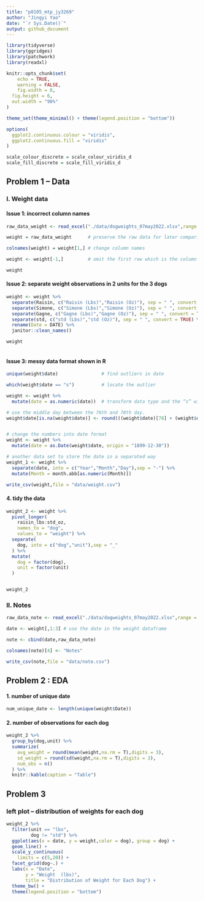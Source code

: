 ```yaml
---
title: "p8105_mtp_jy3269"
author: "Jingyi Yao"
date: "`r Sys.Date()`"
output: github_document
---
```


```r
library(tidyverse)
library(ggridges)
library(patchwork)
library(readxl)

knitr::opts_chunk$set(
	echo = TRUE,
	warning = FALSE,
	fig.width = 8, 
  fig.height = 6,
  out.width = "90%"
)

theme_set(theme_minimal() + theme(legend.position = "bottom"))

options(
  ggplot2.continuous.colour = "viridis",
  ggplot2.continuous.fill = "viridis"
)

scale_colour_discrete = scale_colour_viridis_d
scale_fill_discrete = scale_fill_viridis_d

```

## Problem 1 -- Data

### I. Weight data

#### Issue 1: incorrect column names  
```r
raw_data_weight <- read_excel("./data/dogweights_07may2022.xlsx",range = "B1:F363") 

weight = raw_data_weight      # preserve the raw data for later comparison

colnames(weight) = weight[1,] # change column names

weight <- weight[-1,]         # omit the first row which is the column name

weight

```


#### Issue 2: separate weight observations in 2 units for the 3 dogs 

```r
weight <- weight %>% 
  separate(Raisin, c("Raisin (Lbs)","Raisin (Oz)"), sep = " ", convert = TRUE) %>% 
  separate(Simone, c("Simone (Lbs)","Simone (Oz)"), sep = " ", convert = TRUE) %>% 
  separate(Gagne, c("Gagne (Lbs)","Gagne (Oz)"), sep = " ", convert = TRUE) %>% 
  separate(std, c("std (Lbs)","std (Oz)"), sep = " ", convert = TRUE) %>% 
  rename(Date = DATE) %>% 
  janitor::clean_names()

weight
  
```


#### Issue 3: messy data format shown in R

```r
unique(weight$date)                # find outliers in date

which(weight$date == "s")          # locate the outlier

weight <- weight %>% 
  mutate(date = as.numeric(date))  # transform data type and the “s” will be NA

# use the middle day between the 76th and 78th day.
weight$date[is.na(weight$date)] <- round(((weight$date)[78] + (weight$date)[76])/2)


# change the numbers into date format
weight <- weight %>% 
  mutate(date = as.Date(weight$date, origin = "1899-12-30"))

# another data set to store the date in a separated way
weight_1 <- weight %>%  
  separate(date, into = c("Year","Month","Day"),sep = "-") %>% 
  mutate(Month = month.abb[as.numeric(Month)])

write_csv(weight,file = "data/weight.csv")
```


#### 4. tidy the data

```r
weight_2 <- weight %>% 
  pivot_longer(                          
    raisin_lbs:std_oz,
    names_to = "dog", 
    values_to = "weight") %>% 
  separate(
    dog, into = c("dog","unit"),sep = "_"
  ) %>% 
  mutate(
    dog = factor(dog),
    unit = factor(unit)
  )


weight_2
```



### II. Notes

```r
raw_data_note <- read_excel("./data/dogweights_07may2022.xlsx",range = "G2:G363") 

date <- weight[,1:3] # use the date in the weight dataframe

note <- cbind(date,raw_data_note)

colnames(note)[4] <- "Notes"

write_csv(note,file = "data/note.csv")
```



## Problem 2 : EDA

#### 1. number of unique date
```r
num_unique_date <- length(unique(weight$Date))

```


#### 2. number of observations for each dog
```r
weight_2 %>% 
  group_by(dog,unit) %>% 
  summarize(
    avg_weight = round(mean(weight,na.rm = T),digits = 3),
    sd_weight = round(sd(weight,na.rm = T),digits = 3),
    num_obs = n()
  ) %>% 
  knitr::kable(caption = "Table")


```



## Problem 3

### left plot -- distribution of weights for each dog
```r
weight_2 %>% 
  filter(unit == "lbs",
         dog != "std") %>% 
  ggplot(aes(x = date, y = weight,color = dog), group = dog) +
  geom_line() +
  scale_y_continuous(
    limits = c(5,20)) +
  facet_grid(dog~.) +
  labs(x = "Date",
       y = "Weight  (lbs)",
       title = "Distribution of Weight for Each Dog") +
  theme_bw() +
  theme(legend.position = "bottom")
  
```












